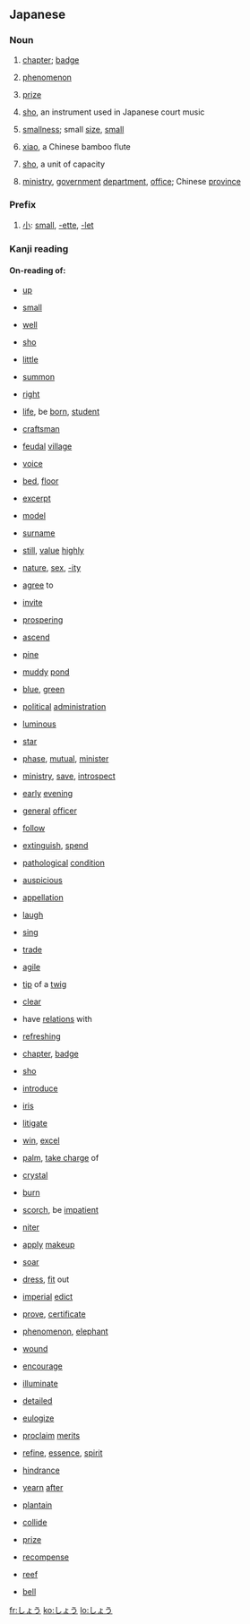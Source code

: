 ==Japanese==
===Noun===
{{ja-noun|h|rom=shō}}
#{{ja-def|章}} [[chapter]]; [[badge]]
#{{ja-def|象}} [[phenomenon]]
#{{ja-def|賞}} [[prize]]
#{{ja-def|笙}} [[sho]], an instrument used in Japanese court music
#{{ja-def|小}} [[smallness]]; small [[size]], [[small]]
#{{ja-def|簫}} [[w:Xiao (flute)|xiao]], a Chinese bamboo flute
#{{ja-def|升}} [[sho]], a unit of capacity
#{{ja-def|省}} [[ministry]], [[government]] [[department]], [[office]]; Chinese [[province]]

===Prefix===
{{ja-pos|h|prefix|rom=shō}}
# [[小]]: [[small]], [[-ette]], [[-let]]

===Kanji reading===
{{ja-kanjireading|rom=shō}}

====On-reading of:====
{{top4}}
*{{ja-def|上}} [[up]]
*{{ja-def|小}} [[small]]
*{{ja-def|井}} [[well]]
*{{ja-def|升}} [[sho]]
*{{ja-def|少}} [[little]]
*{{ja-def|召}} [[summon]]
*{{ja-def|正}} [[right]]
*{{ja-def|生}} [[life]], be [[born]], [[student]]
*{{ja-def|匠}} [[craftsman]]
*{{ja-def|庄}} [[feudal]] [[village]]
*{{ja-def|声}} [[voice]]
*{{ja-def|床}} [[bed]], [[floor]]
*{{ja-def|抄}} [[excerpt]]
*{{ja-def|肖}} [[model]]
*{{ja-def|姓}} [[surname]]
*{{ja-def|尚}} [[still]], [[value]] [[highly]]
*{{ja-def|性}} [[nature]], [[sex]], [[-ity]]
*{{ja-def|承}} [[agree]] to
*{{ja-def|招}} [[invite]]
{{mid4}}
*{{ja-def|昌}} [[prospering]]
*{{ja-def|昇}} [[ascend]]
*{{ja-def|松}} [[pine]]
*{{ja-def|沼}} [[muddy]] [[pond]]
*{{ja-def|青}} [[blue]], [[green]]
*{{ja-def|政}} [[political]] [[administration]]
*{{ja-def|昭}} [[luminous]]
*{{ja-def|星}} [[star]]
*{{ja-def|相}} [[phase]], [[mutual]], [[minister]]
*{{ja-def|省}} [[ministry]], [[save]], [[introspect]]
*{{ja-def|宵}} [[early]] [[evening]]
*{{ja-def|将}} [[general]] [[officer]]
*{{ja-def|従}} [[follow]]
*{{ja-def|消}} [[extinguish]], [[spend]]
*{{ja-def|症}} [[pathological]] [[condition]]
*{{ja-def|祥}} [[auspicious]]
*{{ja-def|称}} [[appellation]]
*{{ja-def|笑}} [[laugh]]
*{{ja-def|唱}} [[sing]]
{{mid4}}
*{{ja-def|商}} [[trade]]
*{{ja-def|捷}} [[agile]]
*{{ja-def|梢}} [[tip]] of a [[twig]]
*{{ja-def|清}} [[clear]]
*{{ja-def|渉}} have [[relations]] with
*{{ja-def|爽}} [[refreshing]]
*{{ja-def|章}} [[chapter]], [[badge]]
*{{ja-def|笙}} [[sho]]
*{{ja-def|紹}} [[introduce]]
*{{ja-def|菖}} [[iris]]
*{{ja-def|訟}} [[litigate]]
*{{ja-def|勝}} [[win]], [[excel]]
*{{ja-def|掌}} [[palm]], [[take charge]] of
*{{ja-def|晶}} [[crystal]]
*{{ja-def|焼}} [[burn]]
*{{ja-def|焦}} [[scorch]], be [[impatient]]
*{{ja-def|硝}} [[niter]]
*{{ja-def|粧}} [[apply]] [[makeup]]
*{{ja-def|翔}} [[soar]]
{{mid4}}
*{{ja-def|装}} [[dress]], [[fit]] out
*{{ja-def|詔}} [[imperial]] [[edict]]
*{{ja-def|証}} [[prove]], [[certificate]]
*{{ja-def|象}} [[phenomenon]], [[elephant]]
*{{ja-def|傷}} [[wound]]
*{{ja-def|奨}} [[encourage]]
*{{ja-def|照}} [[illuminate]]
*{{ja-def|詳}} [[detailed]]
*{{ja-def|頌}} [[eulogize]]
*{{ja-def|彰}} [[proclaim]] [[merits]]
*{{ja-def|精}} [[refine]], [[essence]], [[spirit]]
*{{ja-def|障}} [[hindrance]]
*{{ja-def|憧}} [[yearn]] [[after]]
*{{ja-def|蕉}} [[plantain]]
*{{ja-def|衝}} [[collide]]
*{{ja-def|賞}} [[prize]]
*{{ja-def|償}} [[recompense]]
*{{ja-def|礁}} [[reef]]
*{{ja-def|鐘}} [[bell]]
{{bottom}}

[[fr:しょう]]
[[ko:しょう]]
[[lo:しょう]]